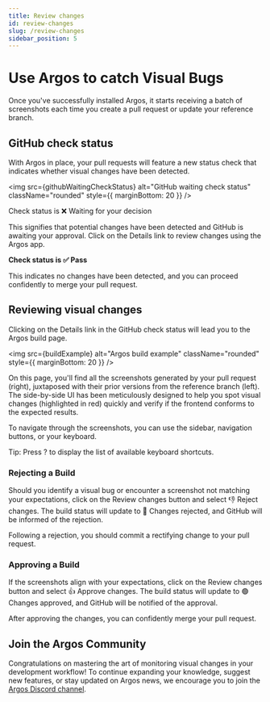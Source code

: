 ```yaml
---
title: Review changes
id: review-changes
slug: /review-changes
sidebar_position: 5
---
```




# Use Argos to catch Visual Bugs

Once you've successfully installed Argos, it starts receiving a batch of screenshots each time you create a pull request or update your reference branch.

## GitHub check status

With Argos in place, your pull requests will feature a new status check that indicates whether visual changes have been detected.

<img
  src={githubWaitingCheckStatus}
  alt="GitHub waiting check status"
  className="rounded"
  style={{ marginBottom: 20 }}
/>

Check status is <Tag>❌ Waiting for your decision</Tag>

This signifies that potential changes have been detected and GitHub is awaiting your approval. Click on the <Tag>Details</Tag> link to review changes using the Argos app.

**Check status is <Tag>✅ Pass</Tag>**

This indicates no changes have been detected, and you can proceed confidently to merge your pull request.

## Reviewing visual changes

Clicking on the <Tag>Details</Tag> link in the GitHub check status will lead you to the Argos build page.

<img
  src={buildExample}
  alt="Argos build example"
  className="rounded"
  style={{ marginBottom: 20 }}
/>

On this page, you'll find all the screenshots generated by your pull request (right), juxtaposed with their prior versions from the reference branch (left). The side-by-side UI has been meticulously designed to help you spot visual changes (highlighted in red) quickly and verify if the frontend conforms to the expected results.

To navigate through the screenshots, you can use the sidebar, navigation buttons, or your keyboard.

Tip: Press <Tag>?</Tag> to display the list of available keyboard shortcuts.

### Rejecting a Build

Should you identify a visual bug or encounter a screenshot not matching your expectations, click on the <Tag>Review changes</Tag> button and select <Tag>👎 Reject changes</Tag>. The build status will update to <Tag>🔴 Changes rejected</Tag>, and GitHub will be informed of the rejection.

Following a rejection, you should commit a rectifying change to your pull request.

### Approving a Build

If the screenshots align with your expectations, click on the <Tag>Review changes</Tag> button and select <Tag>👍 Approve changes</Tag>. The build status will update to <Tag>🟢 Changes approved</Tag>, and GitHub will be notified of the approval.

After approving the changes, you can confidently merge your pull request.

## Join the Argos Community

Congratulations on mastering the art of monitoring visual changes in your development workflow! To continue expanding your knowledge, suggest new features, or stay updated on Argos news, we encourage you to join the [Argos Discord channel](https://argos-ci.com/discord).
